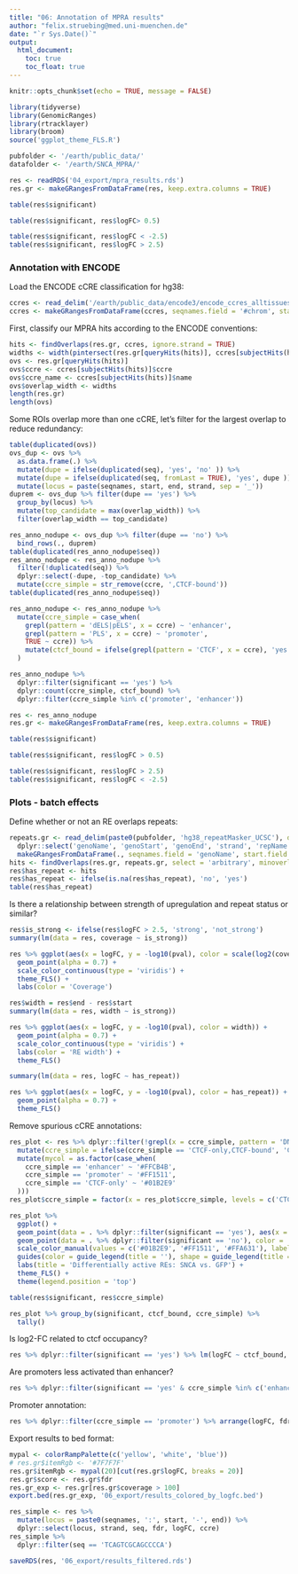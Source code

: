 ```yaml
---
title: "06: Annotation of MPRA results"
author: "felix.struebing@med.uni-muenchen.de"
date: "`r Sys.Date()`"
output: 
  html_document:
    toc: true
    toc_float: true
---
```


```r
knitr::opts_chunk$set(echo = TRUE, message = FALSE)
```

```r
library(tidyverse)
library(GenomicRanges)
library(rtracklayer)
library(broom)
source('ggplot_theme_FLS.R')
```

```r
pubfolder <- '/earth/public_data/'
datafolder <- '/earth/SNCA_MPRA/'
```

```r
res <- readRDS('04_export/mpra_results.rds')
res.gr <- makeGRangesFromDataFrame(res, keep.extra.columns = TRUE)
```

```r
table(res$significant)
```

```r
table(res$significant, res$logFC> 0.5)
```
```r
table(res$significant, res$logFC < -2.5)
table(res$significant, res$logFC > 2.5)
```

### Annotation with ENCODE

Load the ENCODE cCRE classification for hg38:

```r
ccres <- read_delim('/earth/public_data/encode3/encode_ccres_alltissues_hg38_220207.tsv', delim = '\t')
ccres <- makeGRangesFromDataFrame(ccres, seqnames.field = '#chrom', start.field = 'chromStart', end.field = 'chromEnd', keep.extra.columns = TRUE)
```

First, classify our MPRA hits according to the ENCODE conventions:

```r
hits <- findOverlaps(res.gr, ccres, ignore.strand = TRUE)
widths <- width(pintersect(res.gr[queryHits(hits)], ccres[subjectHits(hits)]))
ovs <- res.gr[queryHits(hits)]
ovs$ccre <- ccres[subjectHits(hits)]$ccre
ovs$ccre_name <- ccres[subjectHits(hits)]$name
ovs$overlap_width <- widths
length(res.gr)
length(ovs)
```

Some ROIs overlap more than one cCRE, let's filter for the largest overlap to reduce redundancy:

```r
table(duplicated(ovs))
ovs_dup <- ovs %>% 
  as.data.frame(.) %>% 
  mutate(dupe = ifelse(duplicated(seq), 'yes', 'no' )) %>%
  mutate(dupe = ifelse(duplicated(seq, fromLast = TRUE), 'yes', dupe )) %>%  # `duplicated` does not count the original occurrence
  mutate(locus = paste(seqnames, start, end, strand, sep = '_'))
duprem <- ovs_dup %>% filter(dupe == 'yes') %>%
  group_by(locus) %>%
  mutate(top_candidate = max(overlap_width)) %>% 
  filter(overlap_width == top_candidate)
```

```r
res_anno_nodupe <- ovs_dup %>% filter(dupe == 'no') %>% 
  bind_rows(., duprem)
table(duplicated(res_anno_nodupe$seq))
res_anno_nodupe <- res_anno_nodupe %>% 
  filter(!duplicated(seq)) %>% 
  dplyr::select(-dupe, -top_candidate) %>% 
  mutate(ccre_simple = str_remove(ccre, ',CTCF-bound'))
table(duplicated(res_anno_nodupe$seq))
```

```r
res_anno_nodupe <- res_anno_nodupe %>% 
  mutate(ccre_simple = case_when(
    grepl(pattern = 'dELS|pELS', x = ccre) ~ 'enhancer',
    grepl(pattern = 'PLS', x = ccre) ~ 'promoter',
    TRUE ~ ccre)) %>% 
    mutate(ctcf_bound = ifelse(grepl(pattern = 'CTCF', x = ccre), 'yes', 'no')
  )
```

```r
res_anno_nodupe %>% 
  dplyr::filter(significant == 'yes') %>% 
  dplyr::count(ccre_simple, ctcf_bound) %>% 
  dplyr::filter(ccre_simple %in% c('promoter', 'enhancer'))

```

```r
res <- res_anno_nodupe
res.gr <- makeGRangesFromDataFrame(res, keep.extra.columns = TRUE)
```

```r
table(res$significant)
```

```r
table(res$significant, res$logFC > 0.5)
```

```r
table(res$significant, res$logFC > 2.5)
table(res$significant, res$logFC < -2.5)
```

### Plots - batch effects

Define whether or not an RE overlaps repeats:

```r
repeats.gr <- read_delim(paste0(pubfolder, 'hg38_repeatMasker_UCSC'), delim = '\t') %>% 
  dplyr::select('genoName', 'genoStart', 'genoEnd', 'strand', 'repName', 'repFamily') %>% 
  makeGRangesFromDataFrame(., seqnames.field = 'genoName', start.field = 'genoStart', end.field = 'genoEnd', keep.extra.columns = TRUE)
hits <- findOverlaps(res.gr, repeats.gr, select = 'arbitrary', minoverlap = 20L)
res$has_repeat <- hits
res$has_repeat <- ifelse(is.na(res$has_repeat), 'no', 'yes')
table(res$has_repeat)
```

Is there a relationship between strength of upregulation and repeat status or similar?

```r
res$is_strong <- ifelse(res$logFC > 2.5, 'strong', 'not_strong')
summary(lm(data = res, coverage ~ is_strong))
```

```r
res %>% ggplot(aes(x = logFC, y = -log10(pval), color = scale(log2(coverage)))) +
  geom_point(alpha = 0.7) +
  scale_color_continuous(type = 'viridis') +
  theme_FLS() +
  labs(color = 'Coverage')
```


```r
res$width = res$end - res$start
summary(lm(data = res, width ~ is_strong))
```
```r
res %>% ggplot(aes(x = logFC, y = -log10(pval), color = width)) +
  geom_point(alpha = 0.7) +
  scale_color_continuous(type = 'viridis') +
  labs(color = 'RE width') +
  theme_FLS()
```


```r
summary(lm(data = res, logFC ~ has_repeat))
```
```r
res %>% ggplot(aes(x = logFC, y = -log10(pval), color = has_repeat)) +
  geom_point(alpha = 0.7) +
  theme_FLS()
```

<!-- ```{r} -->
<!-- summary(lm(data = res, logFC ~ seqnames)) -->
<!-- ``` -->

<!-- ```{r} -->
<!-- res %>% ggplot(aes(x = logFC, y = -log10(pval), color = seqnames)) + -->
<!--   geom_point(alpha = 0.7) + -->
<!--   theme_FLS() -->
<!-- ``` -->

Remove spurious cCRE annotations:

```r
res_plot <- res %>% dplyr::filter(!grepl(x = ccre_simple, pattern = 'DNase')) %>% 
  mutate(ccre_simple = ifelse(ccre_simple == 'CTCF-only,CTCF-bound', 'CTCF-only', ccre_simple)) %>% 
  mutate(mycol = as.factor(case_when(
    ccre_simple == 'enhancer' ~ '#FFCB4B',
    ccre_simple == 'promoter' ~ '#FF1511',
    ccre_simple == 'CTCF-only' ~ '#01B2E9'
  )))
res_plot$ccre_simple = factor(x = res_plot$ccre_simple, levels = c('CTCF-only', 'promoter', 'enhancer'))
```


```r
res_plot %>% 
  ggplot() +
  geom_point(data = . %>% dplyr::filter(significant == 'yes'), aes(x = logFC, y = -log10(pval), color = ccre_simple, shape = ctcf_bound), alpha = 0.7, size = 3) +
  geom_point(data = . %>% dplyr::filter(significant == 'no'), color = 'grey50', alpha = 0.3, aes(x = logFC, y = -log10(pval))) +
  scale_color_manual(values = c('#01B2E9', '#FF1511', '#FFA631'), labels = c('CTCF-only', 'Promoter', 'Enhancer')) +
  guides(color = guide_legend(title = ''), shape = guide_legend(title = 'CTCF-bound')) +
  labs(title = 'Differentially active REs: SNCA vs. GFP') +
  theme_FLS() +
  theme(legend.position = 'top')
```

```r
table(res$significant, res$ccre_simple)
```
```r
res_plot %>% group_by(significant, ctcf_bound, ccre_simple) %>% 
  tally()
```

Is log2-FC related to ctcf occupancy?

```r
res %>% dplyr::filter(significant == 'yes') %>% lm(logFC ~ ctcf_bound, data  = .) %>% glance()
```

Are promoters less activated than enhancer?

```r
res %>% dplyr::filter(significant == 'yes' & ccre_simple %in% c('enhancer', 'promoter')) %>% lm(logFC ~ ccre_simple, data = .) %>% glance()
```

<!-- ```{r} -->
<!-- res %>% dplyr::filter(significant == 'yes' & ccre_simple %in% c('enhancer', 'promoter')) %>%  -->
<!--   mutate(ccre_simple = ifelse(ccre_simple == 'enhancer', 1, 0)) %>%  -->
<!--   ggplot(aes(x = logFC, y = ccre_simple)) + -->
<!--   geom_point() +  -->
<!--   stat_smooth(method="glm", color="green", se=FALSE, -->
<!--                 method.args = list(family='binomial')) -->
<!-- ``` -->



Promoter annotation:

```r
res %>% dplyr::filter(ccre_simple == 'promoter') %>% arrange(logFC, fdr)
```



Export results to bed format:

```r
mypal <- colorRampPalette(c('yellow', 'white', 'blue'))
# res.gr$itemRgb <- '#7F7F7F'
res.gr$itemRgb <- mypal(20)[cut(res.gr$logFC, breaks = 20)]
res.gr$score <- res.gr$fdr
res.gr_exp <- res.gr[res.gr$coverage > 100]
export.bed(res.gr_exp, '06_export/results_colored_by_logfc.bed')
```

```r
res_simple <- res %>% 
  mutate(locus = paste0(seqnames, ':', start, '-', end)) %>% 
  dplyr::select(locus, strand, seq, fdr, logFC, ccre)
res_simple %>% 
  dplyr::filter(seq == 'TCAGTCGCAGCCCCA')
```

```r
saveRDS(res, '06_export/results_filtered.rds')
```



